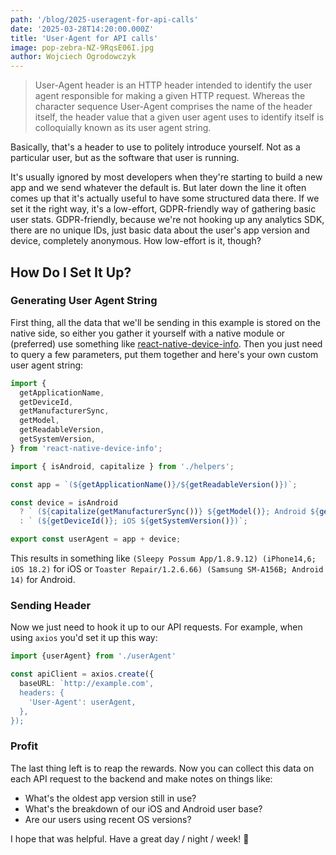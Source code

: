 ```yaml
---
path: '/blog/2025-useragent-for-api-calls'
date: '2025-03-28T14:20:00.000Z'
title: 'User-Agent for API calls'
image: pop-zebra-NZ-9RqsE06I.jpg
author: Wojciech Ogrodowczyk
---
```


> User-Agent header is an HTTP header intended to identify the user agent responsible for making a given HTTP request. Whereas the character sequence User-Agent comprises the name of the header itself, the header value that a given user agent uses to identify itself is colloquially known as its user agent string.

Basically, that's a header to use to politely introduce yourself. Not as a particular user, but as the software that user is running.

It's usually ignored by most developers when they're starting to build a new app and we send whatever the default is. But later down the line it often comes up that it's actually useful to have some structured data there. If we set it the right way, it's a low-effort, GDPR-friendly way of gathering basic user stats. GDPR-friendly, because we're not hooking up any analytics SDK, there are no unique IDs, just basic data about the user's app version and device, completely anonymous. How low-effort is it, though?

## How Do I Set It Up?

### Generating User Agent String

First thing, all the data that we'll be sending in this example is stored on the native side, so either you gather it yourself with a native module or (preferred) use something like [react-native-device-info](https://github.com/react-native-device-info/react-native-device-info). Then you just need to query a few parameters, put them together and here's your own custom user agent string:

```ts
import {
  getApplicationName,
  getDeviceId,
  getManufacturerSync,
  getModel,
  getReadableVersion,
  getSystemVersion,
} from 'react-native-device-info';

import { isAndroid, capitalize } from './helpers';

const app = `(${getApplicationName()}/${getReadableVersion()})`;

const device = isAndroid
  ? ` (${capitalize(getManufacturerSync())} ${getModel()}; Android ${getSystemVersion()})`
  : ` (${getDeviceId()}; iOS ${getSystemVersion()})`;

export const userAgent = app + device;
```

This results in something like `(Sleepy Possum App/1.8.9.12) (iPhone14,6; iOS 18.2)` for iOS or `Toaster Repair/1.2.6.66) (Samsung SM-A156B; Android 14)` for Android.

### Sending Header

Now we just need to hook it up to our API requests. For example, when using `axios` you'd set it up this way:

```ts
import {userAgent} from './userAgent'

const apiClient = axios.create({
  baseURL: `http://example.com',
  headers: {
    'User-Agent': userAgent,
  },
});
```

### Profit

The last thing left is to reap the rewards. Now you can collect this data on each API request to the backend and make notes on things like:

* What's the oldest app version still in use?
* What's the breakdown of our iOS and Android user base?
* Are our users using recent OS versions?

I hope that was helpful. Have a great day / night / week! 👋
